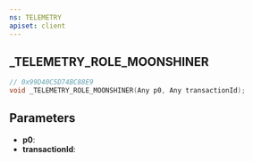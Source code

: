 ```yaml
---
ns: TELEMETRY
apiset: client
---
```

## _TELEMETRY_ROLE_MOONSHINER

```c
// 0x99D40C5D74BC88E9
void _TELEMETRY_ROLE_MOONSHINER(Any p0, Any transactionId);
```


## Parameters
* **p0**:
* **transactionId**: